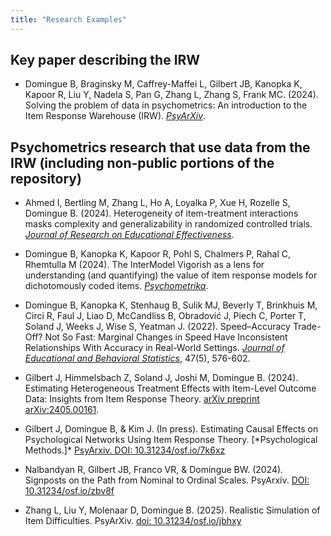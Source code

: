 ```yaml
---
title: "Research Examples"
---
```


## Key paper describing the IRW

* Domingue B, Braginsky M, Caffrey-Maffei L, Gilbert JB, Kanopka K, Kapoor R, Liu Y, Nadela S, Pan G, Zhang L, Zhang S, Frank MC. (2024). Solving the problem of data in psychometrics: An introduction to the Item Response Warehouse  (IRW). [*PsyArXiv*](https://osf.io/preprints/psyarxiv/7bd54). 

## Psychometrics research that use data from the IRW (including non-public portions of the repository)

* Ahmed I, Bertling M, Zhang L, Ho A, Loyalka P, Xue H, Rozelle S, Domingue B. (2024). Heterogeneity of item-treatment interactions masks complexity and generalizability in randomized controlled trials. [*Journal of Research on Educational Effectiveness*](https://www.tandfonline.com/doi/full/10.1080/19345747.2024.2361337?src=exp-la).

* Domingue B, Kanopka K, Kapoor R, Pohl S, Chalmers P, Rahal C, Rhemtulla M (2024). The InterModel Vigorish as a lens for understanding (and quantifying) the value of item response models for dichotomously coded items. [*Psychometrika*](https://link.springer.com/article/10.1007/s11336-024-09977-2?_gl=1*tv548f*_up*MQ..&gclid=CjwKCAjwyJqzBhBaEiwAWDRJVOvvffSrShhfyGhjj3omsovZJHMQiSqzQLoT2ItQQAemPdVinmFZFBoC9vYQAvD_BwE). 

* Domingue B, Kanopka K, Stenhaug B, Sulik MJ, Beverly T, Brinkhuis M, Circi R, Faul J, Liao D, McCandliss B, Obradović J, Piech C, Porter T, Soland J, Weeks J, Wise S, Yeatman J. (2022). Speed–Accuracy Trade-Off? Not So Fast: Marginal Changes in Speed Have Inconsistent Relationships With Accuracy in Real-World Settings. [*Journal of Educational and Behavioral Statistics*](https://journals.sagepub.com/doi/full/10.3102/10769986221099906), 47(5), 576-602.

* Gilbert J, Himmelsbach Z, Soland J, Joshi M,  Domingue B. (2024). Estimating Heterogeneous Treatment Effects with Item-Level Outcome Data: Insights from Item Response Theory. [arXiv preprint arXiv:2405.00161](https://arxiv.org/abs/2405.00161).

* Gilbert J, Domingue B, & Kim J. (In press). Estimating Causal Effects on Psychological Networks Using Item Response Theory. [*Psychological Methods.]* [PsyArxiv. DOI: 10.31234/osf.io/7k6xz](https://doi.org/10.31234/osf.io/7k6xz)

* Nalbandyan R, Gilbert JB, Franco VR, & Domingue BW. (2024). Signposts on the Path from Nominal to Ordinal Scales. PsyArxiv. [DOI: 10.31234/osf.io/zbv8f](https://doi.org/10.31234/osf.io/zbv8f)

* Zhang L, Liu Y, Molenaar D, Domingue B. (2025). Realistic Simulation of Item Difficulties. PsyArXiv. [doi: 10.31234/osf.io/jbhxy](https://osf.io/preprints/psyarxiv/jbhxy_v1)
